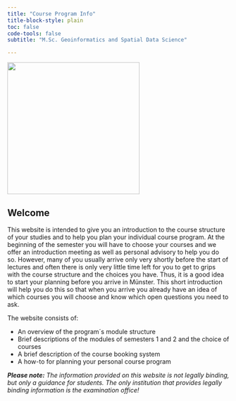 ```yaml
---
title: "Course Program Info"
title-block-style: plain
toc: false
code-tools: false
subtitle: "M.Sc. Geoinformatics and Spatial Data Science"  

---
```


:::{.column-body-outset-right}

![](source/ifgi_logo.png){fig-align="center" width="300"}

## Welcome

This website is intended to give you an introduction to the course structure of your studies and to help you plan your individual course program. At the beginning of the semester you will have to choose your courses and we offer an introduction meeting as well as personal advisory to help you do so. However, many of you usually arrive only very shortly before the start of lectures and often there is only very little time left for you to get to grips with the course structure and the choices you have. Thus, it is a good idea to start your planning before you arrive in Münster. This short introduction will help you do this so that when you arrive you already have an idea of which courses you will choose and know which open questions you need to ask.

The website consists of:

-   An overview of the program´s module structure
-   Brief descriptions of the modules of semesters 1 and 2 and the choice of courses
-   A brief description of the course booking system
-   A how-to for planning your personal course program

***Please note:** The information provided on this website is not legally binding, but only a guidance for students. The only institution that provides legally binding information is the examination office!*

:::
